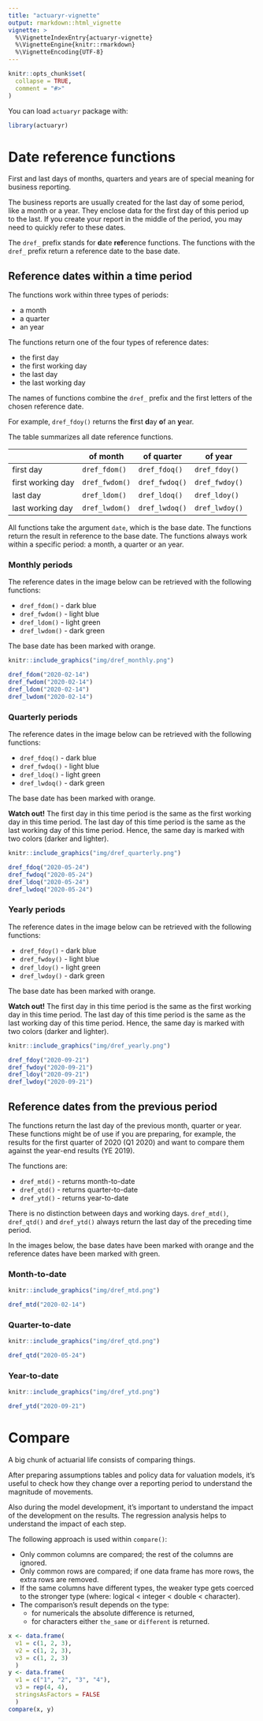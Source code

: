 ```yaml
---
title: "actuaryr-vignette"
output: rmarkdown::html_vignette
vignette: >
  %\VignetteIndexEntry{actuaryr-vignette}
  %\VignetteEngine{knitr::rmarkdown}
  %\VignetteEncoding{UTF-8}
---
```


```r
knitr::opts_chunk$set(
  collapse = TRUE,
  comment = "#>"
)
```

You can load `actuaryr` package with:

```r
library(actuaryr)
```

# Date reference functions

First and last days of months, quarters and years are of special meaning 
for business reporting.

The business reports are usually created for the last day of some period, 
like a month or a year. They enclose data for the first day of this period up 
to the last. If you create your report in the middle of the period, you may 
need to quickly refer to these dates.

The `dref_` prefix stands for **d**ate **ref**erence functions. 
The functions with the `dref_` prefix return a reference date to the base 
date.

## Reference dates within a time period

The functions work within three types of periods:

* a month
* a quarter
* an year

The functions return one of the four types of reference dates:

* the first day
* the first working day
* the last day
* the last working day

The names of functions combine the `dref_` prefix and the first letters 
of the chosen reference date.

For example, `dref_fdoy()` returns the **f**irst **d**ay **o**f an **y**ear.

The table summarizes all date reference functions.

|                   | of month       | of quarter     | of year        |
|-------------------|----------------|----------------|----------------|
| first day         | `dref_fdom()`  | `dref_fdoq()`  | `dref_fdoy()`  |
| first working day | `dref_fwdom()` | `dref_fwdoq()` | `dref_fwdoy()` |
| last day          | `dref_ldom()`  | `dref_ldoq()`  | `dref_ldoy()`  |
| last working day  | `dref_lwdom()` | `dref_lwdoq()` | `dref_lwdoy()` |

All functions take the argument `date`, which is the base date.
The functions return the result in reference to the base date.
The functions always work within a specific period: a month, a quarter 
or an year.

### Monthly periods

The reference dates in the image below can be retrieved 
with the following functions:

* `dref_fdom()` - dark blue
* `dref_fwdom()` - light blue
* `dref_ldom()` - light green
* `dref_lwdom()` - dark green

The base date has been marked with orange.

```r
knitr::include_graphics("img/dref_monthly.png")
```

```r
dref_fdom("2020-02-14")
dref_fwdom("2020-02-14")
dref_ldom("2020-02-14")
dref_lwdom("2020-02-14")
```


### Quarterly periods

The reference dates in the image below can be retrieved 
with the following functions:

* `dref_fdoq()` - dark blue
* `dref_fwdoq()` - light blue
* `dref_ldoq()` - light green
* `dref_lwdoq()` - dark green

The base date has been marked with orange.

**Watch out!** 
The first day in this time period is the same as the first working day 
in this time period. The last day of this time period is the same as 
the last working day of this time period.
Hence, the same day is marked with two colors (darker and lighter).

```r
knitr::include_graphics("img/dref_quarterly.png")
```

```r
dref_fdoq("2020-05-24")
dref_fwdoq("2020-05-24")
dref_ldoq("2020-05-24")
dref_lwdoq("2020-05-24")
```

### Yearly periods

The reference dates in the image below can be retrieved 
with the following functions:

* `dref_fdoy()` - dark blue
* `dref_fwdoy()` - light blue
* `dref_ldoy()` - light green
* `dref_lwdoy()` - dark green

The base date has been marked with orange.

**Watch out!** 
The first day in this time period is the same as the first working day 
in this time period. The last day of this time period is the same as 
the last working day of this time period.
Hence, the same day is marked with two colors (darker and lighter).

```r
knitr::include_graphics("img/dref_yearly.png")
```

```r
dref_fdoy("2020-09-21")
dref_fwdoy("2020-09-21")
dref_ldoy("2020-09-21")
dref_lwdoy("2020-09-21")
```

## Reference dates from the previous period

The functions return the last day of the previous month, quarter or year.
These functions might be of use if you are preparing, for example, 
the results for the first quarter of 2020 (Q1 2020) and want to compare them
against the year-end results (YE 2019).

The functions are:

* `dref_mtd()` - returns month-to-date
* `dref_qtd()` - returns quarter-to-date
* `dref_ytd()` - returns year-to-date

There is no distinction between days and working days. 
`dref_mtd()`, `dref_qtd()` and `dref_ytd()` always return the last day 
of the preceding time period.

In the images below, the base dates have been marked with orange 
and the reference dates have been marked with green.

### Month-to-date

```r
knitr::include_graphics("img/dref_mtd.png")
```

```r
dref_mtd("2020-02-14")
```

### Quarter-to-date

```r
knitr::include_graphics("img/dref_qtd.png")
```

```r
dref_qtd("2020-05-24")
```

### Year-to-date

```r
knitr::include_graphics("img/dref_ytd.png")
```

```r
dref_ytd("2020-09-21")
```

# Compare

A big chunk of actuarial life consists of comparing things.

After preparing assumptions tables and policy data for valuation models,
it's useful to check how they change over a reporting period 
to understand the magnitude of movements.

Also during the model development, it's important to understand the impact
of the development on the results.
The regression analysis helps to understand the impact of each step.

The following approach is used within `compare()`:

* Only common columns are compared; the rest of the columns are ignored.
* Only common rows are compared; if one data frame has more rows, the extra rows 
are removed.
* If the same columns have different types, the weaker type gets coerced to 
the stronger type (where: logical < integer < double < character).
* The comparison's result depends on the type: 
  * for numericals the absolute difference is returned, 
  * for characters either `the_same` or `different` is returned.

```r
x <- data.frame(
  v1 = c(1, 2, 3),
  v2 = c(1, 2, 3),
  v3 = c(1, 2, 3)
  )
y <- data.frame(
  v1 = c("1", "2", "3", "4"),
  v3 = rep(4, 4),
  stringsAsFactors = FALSE
  )
compare(x, y)
```

